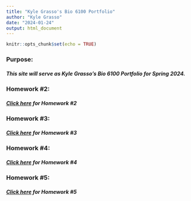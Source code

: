 ```yaml
---
title: "Kyle Grasso's Bio 6100 Portfolio"
author: "Kyle Grasso"
date: "2024-01-24"
output: html_document
---
```


```r
knitr::opts_chunk$set(echo = TRUE)
```

### Purpose:
##### This site will serve as Kyle Grasso's Bio 6100 Portfolio for Spring 2024.

### Homework #2:
##### [Click here](https://kylegrasso.github.io/GrassoBio6100/Homework_2.html) for Homework #2

### Homework #3:
##### [Click here](https://kylegrasso.github.io/GrassoBio6100/Homework_3.html) for Homework #3

### Homework #4:
##### [Click here](https://kylegrasso.github.io/GrassoBio6100/Homework_4.html) for Homework #4

### Homework #5:
##### [Click here](https://kylegrasso.github.io/GrassoBio6100/Homework_5.html) for Homework #5
